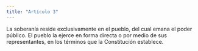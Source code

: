 ```yaml
---
title: "Artículo 3"
---
```


La soberanía reside exclusivamente en el pueblo, del cual emana el poder público. El pueblo la ejerce en forma directa o por
medio de sus representantes, en los términos que
la Constitución establece.